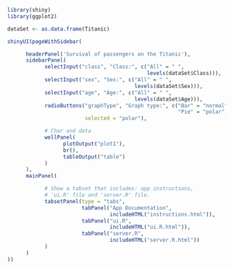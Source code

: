
```r
library(shiny)
library(ggplot2)

dataSet <- as.data.frame(Titanic)

shinyUI(pageWithSidebar(

      headerPanel('Survival of passengers on the Titanic'),
      sidebarPanel(
            selectInput("class", "Class:", c("All" = " ",
                                             levels(dataSet$Class))),
            selectInput("sex", "Sex:", c("All" = " ",
                                         levels(dataSet$Sex))),
            selectInput("age", "Age:", c("All" = " ",
                                         levels(dataSet$Age))),
            radioButtons("graphType", "Graph type:", c("Bar" = "normal",
                                                       "Pie" = "polar"),
                         selected = "polar"),

            # Char and data
            wellPanel(
                  plotOutput("plot1"),
                  br(),
                  tableOutput("table")
            )
      ),
      mainPanel(

            # Show a tabset that includes: app instructions,
            # 'ui.R' file and 'server.R' file.
            tabsetPanel(type = "tabs",
                        tabPanel("App Documentation",
                                 includeHTML("instructions.html")),
                        tabPanel("ui.R",
                                 includeHTML("ui.R.html")),
                        tabPanel("server.R",
                                 includeHTML("server.R.html"))
            )
      )
))
```
